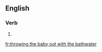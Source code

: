 ==English==

===Verb===
{{head|en|present participle}}

# {{present participle of|throw the baby out with the bathwater|lang=en|nocat=1}}

[[fr:throwing the baby out with the bathwater]]